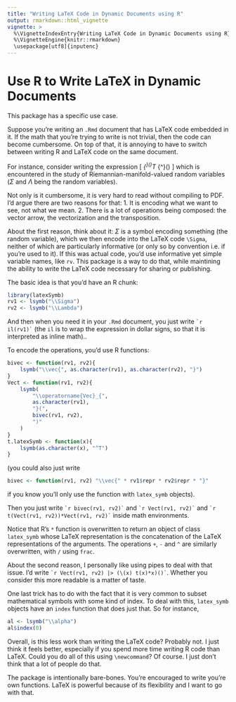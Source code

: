 ```yaml
---
title: "Writing LaTeX Code in Dynamic Documents using R"
output: rmarkdown::html_vignette
vignette: >
  %\VignetteIndexEntry{Writing LaTeX Code in Dynamic Documents using R}
  %\VignetteEngine{knitr::rmarkdown}
  \usepackage[utf8]{inputenc}
---
```


# Use R to Write LaTeX in Dynamic Documents

This package has a specific use case. 

Suppose you're writing an `.Rmd` document that has LaTeX code embedded in it. 
If the math that you're trying to write is not trivial, then the code can become cumbersome. 
On top of that, it is annoying to have to switch between writing R and LaTeX code on the same document.

For instance, consider writing the expression 
    \[
        \operatorname{Vec}_{\Sigma^\ast}(\vec{\Sigma \Lambda})^T \operatorname{Vec}_{\Sigma^\ast}(\vec{\Sigma \Lambda})
    \]
which is encountered in the study of Riemannian-manifold-valued random variables ($\Sigma$ and $\Lambda$ being the random variables).

Not only is it cumbersome, it is very hard to read without compiling to PDF. I'd argue there are two reasons for that:
1. It is encoding what we want to see, not what we mean. 
2. There is a lot of operations being composed: the vector arrow, the vectorization and the transposition.

About the first reason, think about it: $\Sigma$ is a symbol encoding something (the random variable), which we then encode into the LaTeX code `\Sigma`, neither of which are particularly informative (or only so by convention i.e. if you're used to it). 
If this was actual code, you'd use informative yet simple variable names, like `rv`. 
This package is a way to do that, while maintining the ability to write the LaTeX code necessary for sharing or publishing. 

The basic idea is that you'd have an R chunk:
```r
library(latexSymb)
rv1 <- lsymb("\\Sigma")
rv2 <- lsymb("\\Lambda")
```
And then when you need it in your `.Rmd` document, you just write `` `r il(rv1)` `` (the `il` is to wrap the expression in dollar signs, so that it is interpreted as inline math)..

To encode the operations, you'd use R functions:
```r
bivec <- function(rv1, rv2){
    lsymb("\\vec{", as.character(rv1), as.character(rv2), "}")
}
Vect <- function(rv1, rv2){
    lsymb(
        "\\operatorname{Vec}_{", 
        as.character(rv1), 
        "}(",
        bivec(rv1, rv2),
        ")"
    )
} 
t.latexSymb <- function(x){
    lsymb(as.character(x), "^T")
}
```
(you could also just write 
```r
bivec <- function(rv1, rv2) "\\vec{" * rv1$repr * rv2$repr * "}"
```
if you know you'll only use the function with `latex_symb` objects).

Then you just write `` `r bivec(rv1, rv2)` `` and `` `r Vect(rv1, rv2)` `` and 
`` `r t(Vect(rv1, rv2))*Vect(rv1, rv2)` `` inside math environments.

Notice that R's `*` function is overwritten to return an object of class `latex_symb` whose LaTeX representation is the concatenation of the LaTeX representations of the arguments. The operations `+`, `-` and `^` are similarly overwritten, with `/` using `frac`. 

About the second reason, I personally like using pipes to deal with that issue. 
I'd write `` `r Vect(rv1, rv2) |> (\(x) t(x)*x)()` ``. 
Whether you consider this more readable is a matter of taste. 

One last trick has to do with the fact that it is very common to subset mathematical symbols with some kind of index. 
To deal with this, `latex_symb` objects have an `index` function that does just that. 
So for instance, 

```r
al <- lsymb("\\alpha")
al$index(0)
```

Overall, is this less work than writing the LaTeX code? 
Probably not. 
I just think it feels better, especially if you spend more time writing R code than LaTeX. 
Could you do all of this using `\newcommand`? 
Of course. 
I just don't think that a lot of people do that. 

The package is intentionally bare-bones. 
You're encouraged to write you're own functions. 
LaTeX is powerful because of its flexibility and I want to go with that. 




